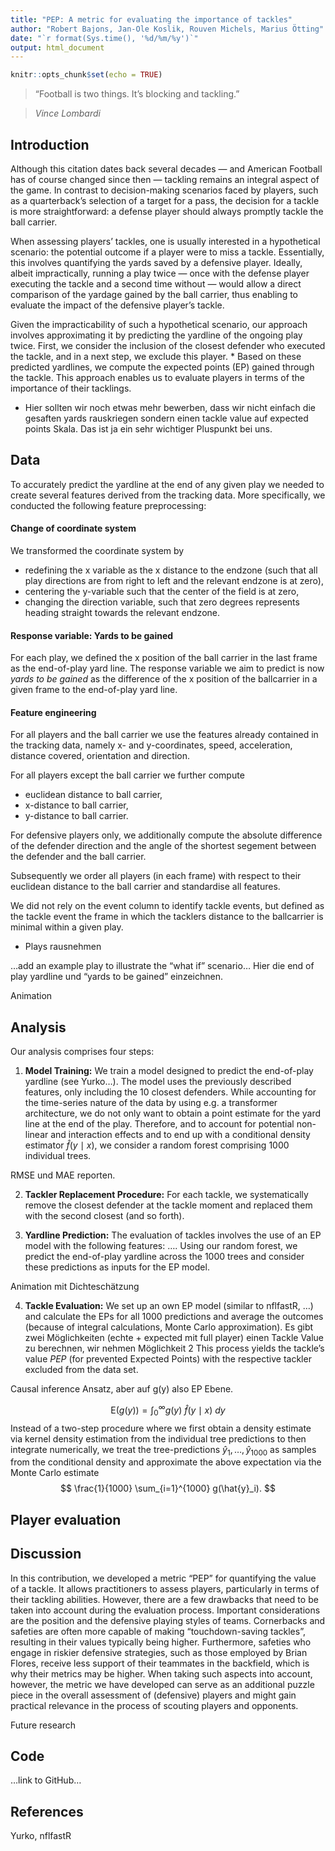 ```yaml
---
title: "PEP: A metric for evaluating the importance of tackles"
author: "Robert Bajons, Jan-Ole Koslik, Rouven Michels, Marius Ötting"
date: "`r format(Sys.time(), '%d/%m/%y')`"
output: html_document
---
```


```r
knitr::opts_chunk$set(echo = TRUE)
```

> "Football is two things. It's blocking and tackling."

> *Vince Lombardi*

## Introduction

Although this citation dates back several decades --- and American Football has of course changed since then --- tackling remains an integral aspect of the game. In contrast to decision-making scenarios faced by players, such as a quarterback's selection of a target for a pass, the decision for a tackle is more straightforward: a defense player should always promptly tackle the ball carrier.

When assessing players' tackles, one is usually interested in a hypothetical scenario: the potential outcome if a player were to miss a tackle. 
Essentially, this involves quantifying the yards saved by a defensive player. Ideally, albeit impractically, running a play twice --- once with the defense player executing the tackle and a second time without --- would allow a direct comparison of the yardage gained by the ball carrier, thus enabling to evaluate the impact of the defensive player's tackle.

Given the impracticability of such a hypothetical scenario, our approach involves approximating it by predicting the yardline of the ongoing play twice. First, we consider the inclusion of the closest defender who executed the tackle, and in a next step, we exclude this player. * Based on these predicted yardlines, we compute the expected points (EP) gained through the tackle. This approach enables us to evaluate players in terms of the importance of their tacklings.

* Hier sollten wir noch etwas mehr bewerben, dass wir nicht einfach die gesaften yards rauskriegen sondern einen tackle value auf expected points Skala. Das ist ja ein sehr wichtiger Pluspunkt bei uns.

## Data

To accurately predict the yardline at the end of any given play we needed to create several features derived from the tracking data. More specifically, we conducted the following feature preprocessing:

#### Change of coordinate system
We transformed the coordinate system by 

* redefining the x variable as the x distance to the endzone (such that all play directions are from right to left and the relevant endzone is at zero),
* centering the y-variable such that the center of the field is at zero,
* changing the direction variable, such that zero degrees represents heading straight towards the relevant endzone.

#### Response variable: Yards to be gained
For each play, we defined the x position of the ball carrier in the last frame as the end-of-play yard line. The response variable we aim to predict is now *yards to be gained* as the difference of the x position of the ballcarrier in a given frame to the end-of-play yard line.

#### Feature engineering
For all players and the ball carrier we use the features already contained in the tracking data, namely x- and y-coordinates, speed, acceleration, distance covered, orientation and direction.

For all players except the ball carrier we further compute

* euclidean distance to ball carrier,
* x-distance to ball carrier,
* y-distance to ball carrier.

For defensive players only, we additionally compute the absolute difference of the defender direction and the angle of the shortest segement between the defender and the ball carrier.

Subsequently we order all players (in each frame) with respect to their euclidean distance to the ball carrier and standardise all features.

We did not rely on the event column to identify tackle events, but defined as the tackle event the frame in which the tacklers distance to the ballcarrier is minimal within a given play.

- Plays rausnehmen

...add an example play to illustrate the "what if" scenario...
Hier die end of play yardline und "yards to be gained" einzeichnen.

Animation

## Analysis

Our analysis comprises four steps:

1. **Model Training:** We train a model designed to predict the end-of-play yardline (see Yurko...). The model uses the previously described features, only including the 10 closest defenders. While accounting for the time-series nature of the data by using e.g. a transformer architecture, we do not only want to obtain a point estimate for the yard line at the end of the play. Therefore, and to account for potential non-linear and interaction effects and to end up with a conditional density estimator $\hat{f}(y \mid x)$, we consider a random forest comprising 1000 individual trees.

RMSE und MAE reporten.

2. **Tackler Replacement Procedure:** For each tackle, we systematically remove the closest defender at the tackle moment and replaced them with the second closest (and so forth). 

3. **Yardline Prediction:** The evaluation of tackles involves the use of an EP model with the following features: .... Using our random forest, we predict the end-of-play yardline across the 1000 trees and consider these predictions as inputs for the EP model. 

Animation mit Dichteschätzung

4. **Tackle Evaluation:** We set up an own EP model (similar to nflfastR, ...) and calculate the EPs for all 1000 predictions and average the outcomes (because of integral calculations, Monte Carlo approximation). 
Es gibt zwei Möglichkeiten (echte + expected mit full player) einen Tackle Value zu berechnen, wir nehmen Möglichkeit 2 
This process yields the tackle's value *PEP* (for prevented Expected Points) with the respective tackler excluded from the data set. 

Causal inference Ansatz, aber auf g(y) also EP Ebene.

$$
\text{E}(g(y)) = \int_{0}^\infty g(y) \: \hat{f} (y \mid x) \: dy
$$
Instead of a two-step procedure where we first obtain a density estimate via kernel density estimation from the individual tree predictions to then integrate numerically, we treat the tree-predictions $\hat{y}_1, \dots, \hat{y}_{1000}$ as samples from the conditional density and approximate the above expectation via the Monte Carlo estimate
$$
\frac{1}{1000} \sum_{i=1}^{1000} g(\hat{y}_i).
$$

## Player evaluation

## Discussion

In this contribution, we developed a metric "PEP" for quantifying the value of a tackle. It allows practitioners to assess players, particularly in terms of their tackling abilities. 
However, there are a few drawbacks that need to be taken into account during the evaluation process. Important considerations are the position and the defensive playing styles of teams. Cornerbacks and safeties are often more capable of making "touchdown-saving tackles", resulting in their values typically being higher. Furthermore, safeties who engage in riskier defensive strategies, such as those employed by Brian Flores, receive less support of their teammates in the backfield, which is why their metrics may be higher. 
When taking such aspects into account, however, the metric we have developed can serve as an additional puzzle piece in the overall assessment of (defensive) players and might gain practical relevance in the process of scouting players and opponents.

Future research

## Code

...link to GitHub...

## References

Yurko, nflfastR

